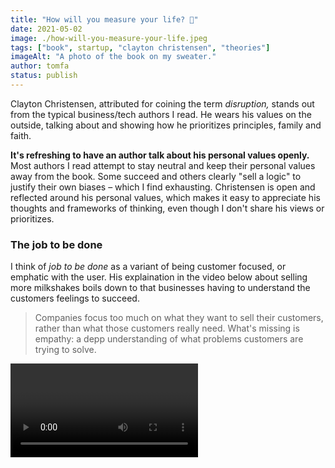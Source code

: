 ```yaml
---
title: "How will you measure your life? 🤔"
date: 2021-05-02
image: ./how-will-you-measure-your-life.jpeg
tags: ["book", startup, "clayton christensen", "theories"]
imageAlt: "A photo of the book on my sweater."
author: tomfa
status: publish
---
```


Clayton Christensen, attributed for coining the term _disruption,_ stands out from the typical business/tech authors I read.
He wears his values on the outside, talking about and showing how he prioritizes principles, family and faith.

**It's refreshing to have an author talk about his personal values openly.** Most authors I read attempt to stay neutral and keep
  their personal values away from the book. Some succeed and others clearly "sell a logic" to justify their own biases – which I find exhausting.
  Christensen is open and reflected around his personal values, which makes it easy to appreciate his thoughts and frameworks
  of thinking, even though I don't share his views or prioritizes.

### The job to be done

I think of _job to be done_ as a variant of being customer focused, or emphatic with the user.
His explaination in the video below about selling more milkshakes boils down to that businesses
having to understand the customers feelings to succeed.

> Companies focus too much on what they want to sell their customers, rather than what those customers really need.
> What's missing is empathy: a depp understanding of what problems customers are trying to solve.

<Video url="https://www.youtube.com/watch?v=rHdS_4GsKmg&t=720s&ab_channel=TalksatGoogle" />

_You have to **understand** people in their situation at the moments where you are able to solve **their problem/job**_.
(Simply asking them or survey them is not enough).

### Incentive vs Motivation theory

- **Incentive theory:** Hire and pay managers based on the financial performance of the company,
  aligns the managers incentives with the shareholders incentive. Hence, a company should
  give stock or stock options to their CEOs, or other types of performance based bonuses.

- **Motivation theory:** Financial compensation is a hygiene factor, and will not make employees
  motivated. The best thing you can hope for is that no one is dissatisfied because of it.

[Motivation theory](https://en.wikipedia.org/wiki/Two-factor_theory) (or two-factor theory) splits motivation in two:

- Hygiene factors: Things that make employees _dissatisfied_ with their work. These include _status, job security, work condition, company policies, supervisory practices **and compensation**_.
- Motivators: Things that make employees _satisfied_ with work. These include _challenging work, recognition, responsibility, purpose and personal growth_,

With great motivators and bad hygiene factors, you can then hate _and_ love your job.

_Motivate people with other means than just money._

### Don't marry your deliberate plan

Honda almost went bankrupt while [trying to enter the American market](https://www.ukessays.com/essays/business/managing-strategy-the-honda-effect-business-essay.php).
They wanted to sell _big_ motorcycles, as it was  what the customers in America (already) bought,
and bled money to achieve a position in that market.  What saved them was discovering that there was
a profit to be made in the (basically non-existing) market for small, quick and playful motorcycle market.

_Be flexible enough with your plan to identify and figure out emerging strategies_

### Focusing on marginal profit will kill you in the end

Most companies think in marginal profits and focus on making better profit margins
for their high profit customers. This creates a focus on financial metrics which prioritizes
innovations that pay of in the short term, which distruptive innovations is not a part of.

> If you study the root causes of business disasters, over and over you'll find a predisposition
> toward endeavors that offer immediate gratificiation over endeavors that result in long-term success.

<Video url="https://www.youtube.com/watch?v=rHdS_4GsKmg&t=3098s&ab_channel=TalksatGoogle" />

This is the underlying cause for Dell loosing their customer computer market til Asus: Dell improved
their [Return on assets](https://www.investopedia.com/terms/r/rona.asp) by outsourcing more and more
of their production, until Dell was not much more than a label sticker on Asus hardware.

_Don't remove capabilities or stop innovating in the chase for better financial fractions._

### A theory of good and bad capital

Christensen says that a company should _initially be patient for growth, and impatient for profitability._
When profitability is discovered and the path forward is clear, switch it around: be _impatient for growth and patient for profitability._

This is a variant of what [Reid Hoffman says in Blitzscaling](/blitzscaling/):

> If your product/market fit isn't right, or your business model doesn't work yet, or if the market
> conditions aren't right for hypergrowth, then premature blitzscaling can lead oh so painfully
> (and rapidly!) to "blitzfailing".

_Make sure your product makes sense and is profitable, before thinking about scaling it up._

## Summary

Clayton is a charismatic fellow, and I'd recommend seeing him in the videos above.
In the book he presents them with more depth along with personal values.

He talks equally much about how the concepts can be applied with family as with work:
- Don't give your spouse what you want to give them – instead try to see why they hired you: what's _their job-to-be-done_ in this situation?
- Be aware of overfocusing on short term payoffs in life. It implicitly negatively affects your long term goals.
- Don't let go of your principles, even if it's _just this once_. "The path to hell is paved with good intentions [or _just this once_]".
